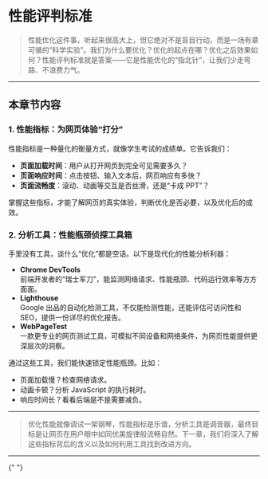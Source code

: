 
# 性能评判标准

> 性能优化这件事，听起来很高大上，但它绝对不是盲目行动，而是一场有章可循的“科学实验”。我们为什么要优化？优化的起点在哪？优化之后效果如何？性能评判标准就是答案——它是性能优化的“指北针”，让我们少走弯路、不浪费力气。

---

## 本章节内容

### 1. **性能指标：为网页体验“打分”**

性能指标是一种量化的衡量方式，就像学生考试的成绩单。它告诉我们：

- **页面加载时间**：用户从打开网页到完全可见需要多久？
- **页面响应时间**：点击按钮、输入文本后，网页响应有多快？
- **页面流畅度**：滚动、动画等交互是否丝滑，还是“卡成 PPT”？

掌握这些指标，才能了解网页的真实体验，判断优化是否必要，以及优化后的成效。

### 2. **分析工具：性能瓶颈侦探工具箱**

手里没有工具，谈什么“优化”都是空话。以下是现代化的性能分析利器：

- **Chrome DevTools**  
  前端开发者的“瑞士军刀”，能监测网络请求、性能瓶颈、代码运行效率等方方面面。
- **Lighthouse**  
  Google 出品的自动化检测工具，不仅能检测性能，还能评估可访问性和 SEO，提供一份详尽的优化报告。
- **WebPageTest**  
  一款更专业的网页测试工具，可模拟不同设备和网络条件，为网页性能提供更深层次的洞察。

通过这些工具，我们能快速锁定性能瓶颈。比如：

- 页面加载慢？检查网络请求。
- 动画卡顿？分析 JavaScript 的执行耗时。
- 响应时间长？看看后端是不是需要减负。

---

> 优化性能就像调试一架钢琴，性能指标是乐谱，分析工具是调音器，最终目标是让网页在用户眼中如同优美旋律般流畅自然。下一章，我们将深入了解这些指标背后的含义以及如何利用工具找到改进方向。

---

<PageWarp next="judgingcriteria/performanceindex" prev="preface/contribute" />{" "}
